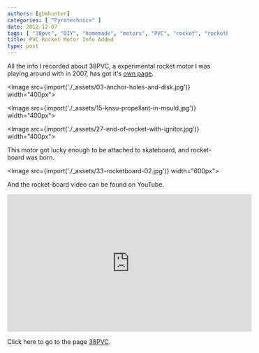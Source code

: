 ```yaml
---
authors: [gbmhunter]
categories: [ "Pyrotechnics" ] 
date: 2012-12-07
tags: [ "38pvc", "DIY", "homemade", "motors", "PVC", "rocket", "rocketboard", "skateboard" ]
title: PVC Rocket Motor Info Added
type: post
---
```



All the info I recorded about 38PVC, a experimental rocket motor I was playing around with in 2007, has got it's [own page](/pyrotechnics/rocketry/projects/38pvc).

<Image src={import('./_assets/03-anchor-holes-and-disk.jpg')} width="400px"></Image>

<Image src={import('./_assets/15-knsu-propellant-in-mould.jpg')} width="400px"></Image>

<Image src={import('./_assets/27-end-of-rocket-with-ignitor.jpg')} width="400px"></Image>

This motor got lucky enough to be attached to skateboard, and rocket-board was born.

<Image src={import('./_assets/33-rocketboard-02.jpg')} width="600px"></Image>

And the rocket-board video can be found on YouTube.

<iframe width="560" height="315" src="https://www.youtube.com/embed/SPJvFzGbNCA" frameborder="0" allow="accelerometer; autoplay; encrypted-media; gyroscope; picture-in-picture" allowfullscreen></iframe>

Click here to go to the page [38PVC](/pyrotechnics/rocketry/projects/38pvc).
